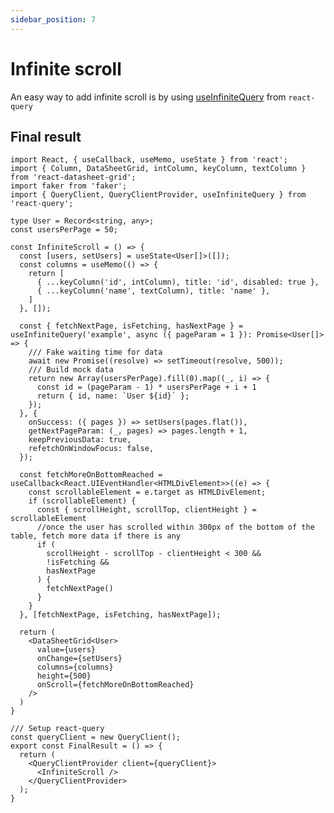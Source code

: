 ```yaml
---
sidebar_position: 7
---
```


# Infinite scroll
An easy way to add infinite scroll is by using [useInfiniteQuery]('https://tanstack.com/query/v3/docs/react/guides/infinite-queries') from `react-query`

## Final result

```tsx
import React, { useCallback, useMemo, useState } from 'react';
import { Column, DataSheetGrid, intColumn, keyColumn, textColumn } from 'react-datasheet-grid';
import faker from 'faker';
import { QueryClient, QueryClientProvider, useInfiniteQuery } from 'react-query';

type User = Record<string, any>;
const usersPerPage = 50;

const InfiniteScroll = () => {
  const [users, setUsers] = useState<User[]>([]);
  const columns = useMemo(() => {
    return [
      { ...keyColumn('id', intColumn), title: 'id', disabled: true },
      { ...keyColumn('name', textColumn), title: 'name' },
    ]
  }, []);

  const { fetchNextPage, isFetching, hasNextPage } = useInfiniteQuery('example', async ({ pageParam = 1 }): Promise<User[]> => {
    /// Fake waiting time for data
    await new Promise((resolve) => setTimeout(resolve, 500));
    /// Build mock data
    return new Array(usersPerPage).fill(0).map((_, i) => {
      const id = (pageParam - 1) * usersPerPage + i + 1
      return { id, name: `User ${id}` };
    });
  }, {
    onSuccess: ({ pages }) => setUsers(pages.flat()),
    getNextPageParam: (_, pages) => pages.length + 1,
    keepPreviousData: true,
    refetchOnWindowFocus: false,
  });

  const fetchMoreOnBottomReached = useCallback<React.UIEventHandler<HTMLDivElement>>((e) => {
    const scrollableElement = e.target as HTMLDivElement;
    if (scrollableElement) {
      const { scrollHeight, scrollTop, clientHeight } = scrollableElement
      //once the user has scrolled within 300px of the bottom of the table, fetch more data if there is any
      if (
        scrollHeight - scrollTop - clientHeight < 300 &&
        !isFetching &&
        hasNextPage
      ) {
        fetchNextPage()
      }
    }
  }, [fetchNextPage, isFetching, hasNextPage]);

  return (
    <DataSheetGrid<User>
      value={users}
      onChange={setUsers}
      columns={columns}
      height={500}
      onScroll={fetchMoreOnBottomReached}
    />
  )
}

/// Setup react-query
const queryClient = new QueryClient();
export const FinalResult = () => {
  return (
    <QueryClientProvider client={queryClient}>
      <InfiniteScroll />
    </QueryClientProvider>
  );
}
```

<FinalResult />
